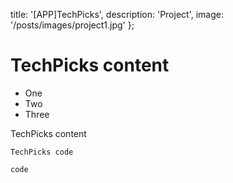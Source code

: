   title: '[APP]TechPicks',
  description: 'Project',
  image: '/posts/images/project1.jpg'
};

# TechPicks content

- One
- Two
- Three

TechPicks content

```
TechPicks code
```

`code`

<StackBlitzEmbed
  repo='GyeongtaeGim/react-scroll-interaction-example'
  height='700px'
/>
